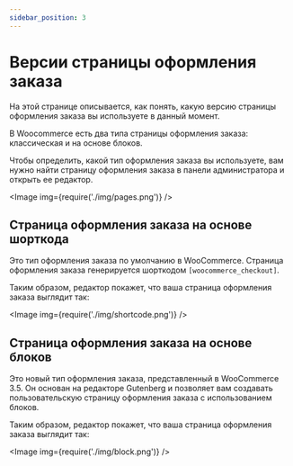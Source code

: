```yaml
---
sidebar_position: 3
---
```


# Версии страницы оформления заказа

На этой странице описывается, как понять, какую версию страницы оформления заказа вы используете в данный момент.

В Woocommerce есть два типа страницы оформления заказа: классическая и на основе блоков.

Чтобы определить, какой тип оформления заказа вы используете, вам нужно найти страницу оформления заказа в панели администратора и открыть ее
редактор.

<Image img={require('./img/pages.png')} />

## Страница оформления заказа на основе шорткода

Это тип оформления заказа по умолчанию в WooCommerce.
Страница оформления заказа генерируется шорткодом `[woocommerce_checkout]`.

Таким образом, редактор покажет, что ваша страница оформления заказа выглядит так:

<Image img={require('./img/shortcode.png')} />

## Страница оформления заказа на основе блоков

Это новый тип оформления заказа, представленный в WooCommerce 3.5. Он основан на редакторе Gutenberg и позволяет вам
создавать пользовательскую страницу оформления заказа с использованием блоков.

Таким образом, редактор покажет, что ваша страница оформления заказа выглядит так:

<Image img={require('./img/block.png')} />

